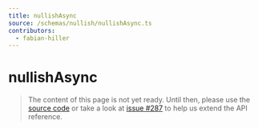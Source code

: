 ```yaml
---
title: nullishAsync
source: /schemas/nullish/nullishAsync.ts
contributors:
  - fabian-hiller
---
```


# nullishAsync

> The content of this page is not yet ready. Until then, please use the [source code](https://github.com/fabian-hiller/valibot/blob/main/library/src/schemas/nullish/nullishAsync.ts) or take a look at [issue #287](https://github.com/fabian-hiller/valibot/issues/287) to help us extend the API reference.
